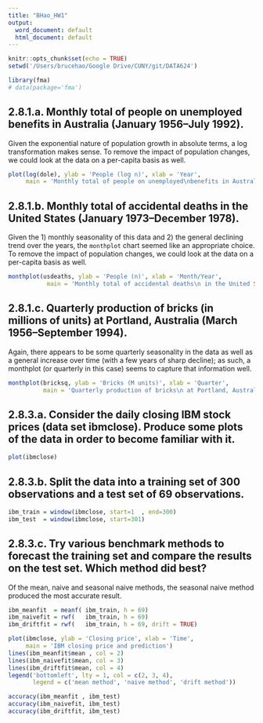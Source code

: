 ```yaml
---
title: "BHao_HW1"
output:
  word_document: default
  html_document: default
---
```


```r
knitr::opts_chunk$set(echo = TRUE)
setwd('/Users/brucehao/Google Drive/CUNY/git/DATA624')
```

```r
library(fma)
# data(package='fma')
```

## 2.8.1.a. Monthly total of people on unemployed benefits in Australia (January 1956–July 1992). 

Given the exponential nature of population growth in absolute terms, a log transformation makes sense. To remove the impact of population changes, we could look at the data on a per-capita basis as well. 

```r
plot(log(dole), ylab = 'People (log n)', xlab = 'Year', 
     main = 'Monthly total of people on unemployed\nbenefits in Australia')
```

## 2.8.1.b. Monthly total of accidental deaths in the United States (January 1973–December 1978).

Given the 1) monthly seasonality of this data and 2) the general declining trend over the years, the `monthplot` chart seemed like an appropriate choice. To remove the impact of population changes, we could look at the data on a per-capita basis as well. 

```r
monthplot(usdeaths, ylab = 'People (n)', xlab = 'Month/Year', 
           main = 'Monthly total of accidental deaths\n in the United States')
```

## 2.8.1.c. Quarterly production of bricks (in millions of units) at Portland, Australia (March 1956–September 1994).

Again, there appears to be some quarterly seasonality in the data as well as a general increase over time (with a few years of sharp decline); as such, a monthplot (or quarterly in this case) seems to capture that information well. 

```r
monthplot(bricksq, ylab = 'Bricks (M units)', xlab = 'Quarter', 
          main = 'Quarterly production of bricks\n at Portland, Australia')
```

## 2.8.3.a. Consider the daily closing IBM stock prices (data set ibmclose). Produce some plots of the data in order to become familiar with it.

```r
plot(ibmclose)
```

## 2.8.3.b. Split the data into a training set of 300 observations and a test set of 69 observations.

```r
ibm_train = window(ibmclose, start=1  , end=300)
ibm_test  = window(ibmclose, start=301)
```

## 2.8.3.c. Try various benchmark methods to forecast the training set and compare the results on the test set. Which method did best?

Of the mean, naive and seasonal naive methods, the seasonal naive method produced the most accurate result. 

```r
ibm_meanfit  = meanf( ibm_train, h = 69)
ibm_naivefit = rwf(   ibm_train, h = 69)
ibm_driftfit = rwf(   ibm_train, h = 69, drift = TRUE)

plot(ibmclose, ylab = 'Closing price', xlab = 'Time', 
     main = 'IBM closing price and prediction')
lines(ibm_meanfit$mean , col = 2)
lines(ibm_naivefit$mean, col = 3)
lines(ibm_driftfit$mean, col = 4)
legend('bottomleft', lty = 1, col = c(2, 3, 4),
       legend = c('mean method', 'naive method', 'drift method'))

accuracy(ibm_meanfit , ibm_test)
accuracy(ibm_naivefit, ibm_test)
accuracy(ibm_driftfit, ibm_test)
```


